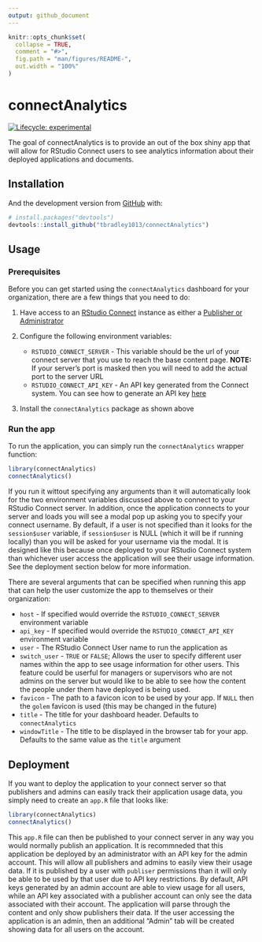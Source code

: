 ```yaml
---
output: github_document
---
```


<!-- README.md is generated from README.Rmd. Please edit that file -->

```r
knitr::opts_chunk$set(
  collapse = TRUE,
  comment = "#>",
  fig.path = "man/figures/README-",
  out.width = "100%"
)
```
# connectAnalytics

<!-- badges: start -->
[![Lifecycle: experimental](https://img.shields.io/badge/lifecycle-experimental-orange.svg)](https://www.tidyverse.org/lifecycle/#experimental)
<!-- badges: end -->

The goal of connectAnalytics is to provide an out of the box shiny app that will allow for RStudio Connect users to see analytics information about their deployed applications and documents.

## Installation

And the development version from [GitHub](https://github.com/) with:

``` r
# install.packages("devtools")
devtools::install_github("tbradley1013/connectAnalytics")
```

## Usage
### Prerequisites

Before you can get started using the `connectAnalytics` dashboard for your organization, there are a few things that you need to do:

  1. Have access to an [RStudio Connect](https://rstudio.com/products/connect/) instance as either a [Publisher or Administrator](http://pwdrstudio.water.gov/rsconnect/__docs__/admin/user-management.html#user-roles)
  2. Configure the following environment variables:
  
      * `RSTUDIO_CONNECT_SERVER` - This variable should be the url of your connect server that you use to reach the base content page. **NOTE:** If your server's port is masked then you will need to add the actual port to the server URL
      * `RSTUDIO_CONNECT_API_KEY` - An API key generated from the Connect system. You can see how to generate an API key [here](https://docs.rstudio.com/connect/user/api-keys.html)
      
  3. Install the `connectAnalytics` package as shown above
  
### Run the app

To run the application, you can simply run the `connectAnalytics` wrapper function:

```r
library(connectAnalytics)
connectAnalytics()
```

If you run it wittout specifying any arguments than it will automatically look for the two environment variables discussed above to connect to your RStudio Connect server. In addition, once the application connects to your server and loads you will see a modal pop up asking you to specify your connect username. By default, if a user is not specified than it looks for the `session$user` variable, if `session$user` is NULL (which it will be if running locally) than you will be asked for your username via the modal. It is designed like this because once deployed to your RStudio Connect system than whichever user access the application will see their usage information. See the deployment section below for more information. 

There are several arguments that can be specified when running this app that can help the user customize the app to themselves or their organization:

  * `host` - If specified would override the `RSTUDIO_CONNECT_SERVER` environment variable
  * `api_key` - If specified would override the `RSTUDIO_CONNECT_API_KEY` environment variable
  * `user` - The RStudio Connect User name to run the application as
  * `switch_user` - `TRUE` or `FALSE`; Allows the user to specify different user names within the app to see usage information for other users. This feature could be userful for managers or supervisors who are not admins on the server but would like to be able to see how the content the people under them have deployed is being used. 
  * `favicon` - The path to a favicon icon to be used by your app. If `NULL` then the `golem` favicon is used (this may be changed in the future)
  * `title` - The title for your dashboard header. Defaults to `connectAnalytics`
  * `windowTitle` - The title to be displayed in the browser tab for your app. Defaults to the same value as the `title` argument



## Deployment

If you want to deploy the application to your connect server so that publishers and admins can easily track their application usage data, you simply need to create an `app.R` file that looks like:

```r
library(connectAnalytics)
connectAnalytics()
```

This `app.R` file can then be published to your connect server in any way you would normally publish an application. It is recommneded that this application be deployed by an administrator with an API key for the admin account. This will allow all publishers and admins to easily view their usage data. If it is published by a user with `publiser` permissions than it will only be able to be used by that user due to API key restrictions. By default, API keys generated by an admin account are able to view usage for all users, while an API key associated with a publisher account can only see the data associated with their account. The application will parse through the content and only show publishers their data. If the user accessing the application is an admin, then an additional "Admin" tab will be created showing data for all users on the account. 